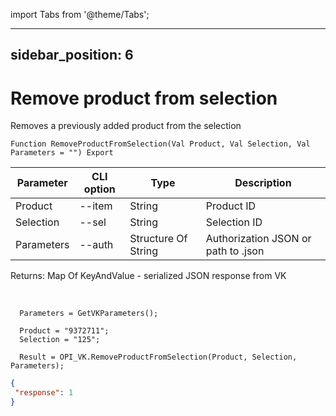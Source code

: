 ﻿import Tabs from '@theme/Tabs';

---
sidebar_position: 6
---

# Remove product from selection
 Removes a previously added product from the selection



`Function RemoveProductFromSelection(Val Product, Val Selection, Val Parameters = "") Export`

  | Parameter | CLI option | Type | Description |
  |-|-|-|-|
  | Product | --item | String | Product ID |
  | Selection | --sel | String | Selection ID |
  | Parameters | --auth | Structure Of String | Authorization JSON or path to .json |

  
  Returns:  Map Of KeyAndValue - serialized JSON response from VK

<br/>




```bsl title="Code example"
  Parameters = GetVKParameters();
  
  Product = "9372711";
  Selection = "125";
  
  Result = OPI_VK.RemoveProductFromSelection(Product, Selection, Parameters);
```
 



```json title="Result"
{
 "response": 1
}
```
